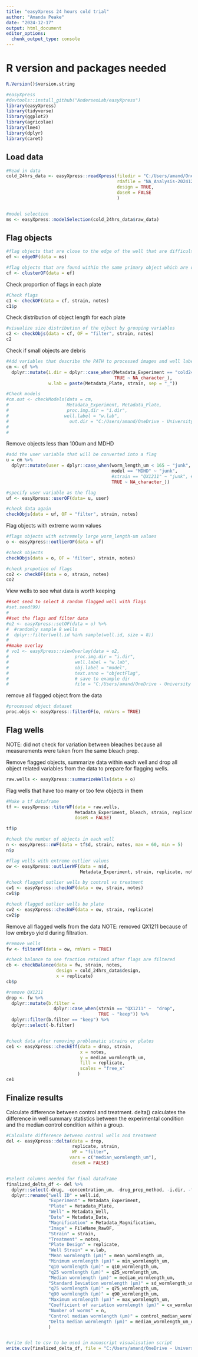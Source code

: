 ```yaml
---
title: "easyXpress 24 hours cold trial"
author: "Amanda Peake"
date: "2024-12-17"
output: html_document
editor_options: 
  chunk_output_type: console
---
```


# R version and packages needed
```r
R.Version()$version.string

#easyXpress
#devtools::install_github("AndersenLab/easyXpress")
library(easyXpress)
library(tidyverse)
library(ggplot2)
library(agricolae)
library(lme4)
library(dplyr)
library(caret)
```


## Load data
```r
#Read in data 
cold_24hrs_data <- easyXpress::readXpress(filedir = "C:/Users/amand/OneDrive - University of Toronto/Documents/Academics/PhD/Cold_worms/ImageXpress_assays/24hrscold/24hrscold/Analysis-20241202",
                                          rdafile = "NA_Analysis-20241202.RData",
                                          design = TRUE, 
                                          doseR = FALSE
                                          )


#model selection
ms <- easyXpress::modelSelection(cold_24hrs_data$raw_data)

```


## Flag objects
```r
#flag objects that are close to the edge of the well that are difficult to segment properly
ef <- edgeOF(data = ms)

#flag objects that are found within the same primary object which are often debris or improperly segmented worms
cf <- clusterOF(data = ef)


```

Check proportion of flags in each plate
```r
#Check flags
c1 <- checkOF(data = cf, strain, notes)
c1$p
```

Check distribution of object length for each plate
```r
#visualize size distribution of the ojbect by grouping variables
c2 <- checkObjs(data = cf, OF = "filter", strain, notes)
c2

```

Check if small objects are debris
```r
#Add variables that describe the PATH to processed images and well labels
cm <- cf %>%
  dplyr::mutate(i.dir = dplyr::case_when(Metadata_Experiment == "cold24hrs" ~ "C:/Users/amand/OneDrive - University of Toronto/Documents/Academics/PhD/Cold_worms/ImageXpress_assays/24hrscold/24hrscold/Analysis-20241202/processed_images/processed_images/", 
                                         TRUE ~ NA_character_), 
                w.lab = paste(Metadata_Plate, strain, sep = "_"))

#Check models 
#cm.out <- checkModels(data = cm, 
#                      Metadata_Experiment, Metadata_Plate, 
#                      proc.img.dir = "i.dir", 
#                     well.label = "w.lab", 
#                       out.dir = "C:/Users/amand/OneDrive - University of Toronto/Documents/Academics/PhD/Cold_worms/ImageXpress_assays/24hrscold/24hrscold/Analysis-20241202/checkModels/out/")
#
#
```

Remove objects less than 100um and MDHD 
```r
#add the user variable that will be converted into a flag
u = cm %>%
  dplyr::mutate(user = dplyr::case_when(worm_length_um < 165 ~ "junk",
                                        model == "MDHD" ~ "junk",
                                        #strain == "QX1211" ~ "junk", #QX1211 wells did not have any worms in them
                                        TRUE ~ NA_character_))

#specify user variable as the flag 
uf <- easyXpress::userOF(data= u, user)

#check data again
checkObjs(data = uf, OF = "filter", strain, notes)

```


Flag objects with extreme worm values
```r
#flags objects with extremely large worm_length-um values
o <- easyXpress::outlierOF(data = uf)

#check objects
checkObjs(data = o, OF = 'filter', strain, notes)

#check propotion of flags
co2 <- checkOF(data = o, strain, notes)
co2
```

View wells to see what data is worth keeping
```r
##set seed to select 8 random flagged well with flags
#set.seed(99)
#
##set the flags and filter data
#o2 <- easyXpress::setOF(data = o) %>%
#  #randomly sample 8 wells
#  dplyr::filter(well.id %in% sample(well.id, size = 8))
#
##make overlay
# vo1 <- easyXpress::viewOverlay(data = o2,
#                         proc.img.dir = "i.dir",
#                         well.label = "w.lab",
#                         obj.label = "model",
#                         text.anno = "objectFlag",
#                         # save to example dir
#                         file = "C:/Users/amand/OneDrive - University of Toronto/Documents/Academics/PhD/Cold_worms/ImageXpress_assays/24hrscold/24hrscold/Analysis-20241202/viewOverlay/overlay.png")
```

remove all flagged object from the data
```r
#processed object dataset
proc.objs <- easyXpress::filterOF(o, rmVars = TRUE)
```

## Flag wells

NOTE: did not check for variation between bleaches because all measurements were taken from the same bleach prep. 

Remove flagged objects, summarize data within each well and drop all object related variables from the data to prepare for flagging wells. 
```r
raw.wells <- easyXpress::summarizeWells(data = o)
```

Flag wells that have too many or too few objects in them
```r
#Make a tf dataframe 
tf <- easyXpress::titerWF(data = raw.wells,
                          Metadata_Experiment, bleach, strain, replicate,
                          doseR = FALSE)

tf$p

#check the number of objects in each well
n <- easyXpress::nWF(data = tf$d, strain, notes, max = 60, min = 5)
n$p

#flag wells with extreme outlier values
ow <- easyXpress::outlierWF(data = n$d, 
                            Metadata_Experiment, strain, replicate, notes)

#check flagged outlier wells by control vs treatment
cw1 <- easyXpress::checkWF(data = ow, strain, notes)
cw1$p

#check flagged outlier wells be plate
cw2 <- easyXpress::checkWF(data = ow, strain, replicate)
cw2$p
```


Remove all flagged wells from the data
NOTE: removed QX1211 because of low embryo yield during filtration.
```r
#remove wells
fw <- filterWF(data = ow, rmVars = TRUE)

#check balance to see fraction retained after flags are filtered
cb <- checkBalance(data = fw, strain, notes, 
                   design = cold_24hrs_data$design, 
                   x = replicate)
cb$p

#remove QX1211 
drop <- fw %>%
  dplyr::mutate(b.filter =
                  dplyr::case_when(strain == "QX1211" ~  "drop",
                                   TRUE ~ "keep")) %>%
  dplyr::filter(b.filter == "keep") %>%
  dplyr::select(-b.filter)


#check data after removing problematic strains or plates
ce1 <- easyXpress::checkEff(data = drop, strain, 
                            x = notes, 
                            y = median_wormlength_um, 
                            fill = replicate, 
                            scales = "free_x"
                           )
ce1

```


## Finalize results

Calculate difference between control and treatment. delta() calculates the difference in well summary statistics between the experimental condition and the median control condition within a group. 
```r
#Calculate difference between control wells and treatment
del <- easyXpress::delta(data = drop, 
                         replicate, strain, 
                         WF = "filter", 
                        vars = c("median_wormlength_um"),
                         doseR = FALSE)


#Select columns needed for final dataframe 
finalized_delta_df <- del %>%
  dplyr::select(-drug, -concentration_um, -drug_prep_method, -i.dir, -flag_id, -Metadata_Group, -wo_po_area_frac, -assay_type, -food_conc_OD, -food_type, -diluent, -bleach, -well_censor, -well_censor_reason) %>%
  dplyr::rename("well ID" = well.id, 
                "Experiment" = Metadata_Experiment, 
                "Plate" = Metadata_Plate, 
                "Well" = Metadata_Well, 
                "Date" = Metadata_Date, 
                "Magnification" = Metadata_Magnification, 
                "Image" = FileName_RawBF, 
                "Strain" = strain, 
                "Treatment" = notes, 
                "Plate Design" = replicate, 
                "Well Strain" = w.lab, 
                "Mean wormlength (µm)" = mean_wormlength_um, 
                "Minimum wormlength (µm)" = min_wormlength_um, 
                "q10 wormlength (µm)" = q10_wormlength_um, 
                "q25 wormlength (µm)" = q25_wormlength_um, 
                "Median wormlength (µm)" = median_wormlength_um, 
                "Standard Deviation wormlength (µm)" = sd_wormlength_um, 
                "q75 wormlength (µm)" = q75_wormlength_um, 
                "q90 wormlength (µm)" = q90_wormlength_um, 
                "Maximum wormlength (µm)" = max_wormlength_um, 
                "Coefficient of variation wormlength (µm)" = cv_wormlength_um, 
                "Number of worms" = n, 
                "Control median wormlength (µm)" = control_median_wormlength_um, 
                "Delta median wormlength (µm)" = median_wormlength_um_delta
                )


#write del to csv to be used in manuscript visualisation script
write.csv(finalized_delta_df, file = "C:/Users/amand/OneDrive - University of Toronto/Documents/Academics/PhD/Cold_worms/24hours_manuscript_df.csv", row.names = FALSE)

```

